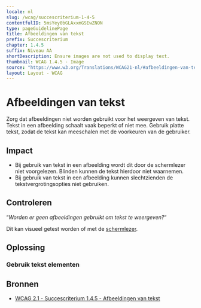 ```yaml
---
locale: nl
slug: /wcag/succescriterium-1-4-5
contentfulID: 5msYey0bGLAxxmGSEwZNON
type: pageGuidelinePage
title: Afbeeldingen van tekst
prefix: Succescriterium
chapter: 1.4.5
suffix: Niveau AA
shortDescription: Ensure images are not used to display text.
thumbnail: WCAG 1.4.5 - Image
source: "https://www.w3.org/Translations/WCAG21-nl/#afbeeldingen-van-tekst"
layout: Layout - WCAG
---
```


# Afbeeldingen van tekst

Zorg dat afbeeldingen niet worden gebruikt voor het weergeven van tekst. Tekst in een afbeelding schaalt vaak beperkt of niet mee. Gebruik platte tekst, zodat de tekst kan meeschalen met de voorkeuren van de gebruiker.

## Impact

- Bij gebruik van tekst in een afbeelding wordt dit door de schermlezer niet voorgelezen. Blinden kunnen de tekst hierdoor niet waarnemen.
- Bij gebruik van tekst in een afbeelding kunnen slechtzienden de tekstvergrotingsopties niet gebruiken.

## Controleren

“*Worden er geen afbeeldingen gebruikt om tekst te weergeven?*“

Dit kan visueel getest worden of met de [schermlezer](/nl/stats/screen-reader).

## Oplossing

### Gebruik tekst elementen

<CodeSample id="text-element" locale="nl"/>

## Bronnen

- [WCAG 2.1 - Succescriterium 1.4.5 - Afbeeldingen van tekst](https://www.w3.org/Translations/WCAG21-nl/#afbeeldingen-van-tekst)